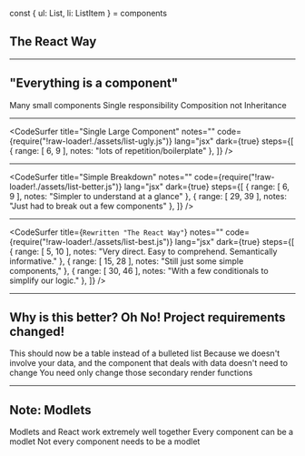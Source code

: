 
const { ul: List, li: ListItem } = components

## The React Way

---

## "Everything is a component"

<List>
  <Appear>
    <ListItem>Many small components</ListItem>
    <ListItem>Single responsibility</ListItem>
    <ListItem>Composition not Inheritance</ListItem>
  </Appear>
</List>

---

<CodeSurfer
  title="Single Large Component"
  notes=""
  code={require("!raw-loader!./assets/list-ugly.js")}
  lang="jsx"
  dark={true}
  steps={[
    { range: [ 6, 9 ], notes: "lots of repetition/boilerplate" },
  ]}
/>

---

<CodeSurfer
  title="Simple Breakdown"
  notes=""
  code={require("!raw-loader!./assets/list-better.js")}
  lang="jsx"
  dark={true}
  steps={[
    { range: [ 6, 9 ], notes: "Simpler to understand at a glance" },
    { range: [ 29, 39 ], notes: "Just had to break out a few components" },
  ]}
/>

---

<CodeSurfer
  title={`Rewritten "The React Way"`}
  notes=""
  code={require("!raw-loader!./assets/list-best.js")}
  lang="jsx"
  dark={true}
  steps={[
    { range: [ 5, 10 ], notes: "Very direct. Easy to comprehend. Semantically informative." },
    { range: [ 15, 28 ], notes: "Still just some simple components," },
    { range: [ 30, 46 ], notes: "With a few conditionals to simplify our logic." },
  ]}
/>

---

## Why is this better? Oh No! Project requirements changed!

<List>
  <Appear>
    <ListItem>This should now be a table instead of a bulleted list</ListItem>
    <ListItem>Because we  doesn't involve your data, and the component that deals with data doesn't need to change</ListItem>
    <ListItem>You need only change those secondary render functions</ListItem>
  </Appear>
</List>

---

## Note: Modlets

<List>
  <Appear>
    <ListItem>Modlets and React work extremely well together</ListItem>
    <ListItem>Every component can be a modlet</ListItem>
    <ListItem>Not every component needs to be a modlet</ListItem>
  </Appear>
</List>
